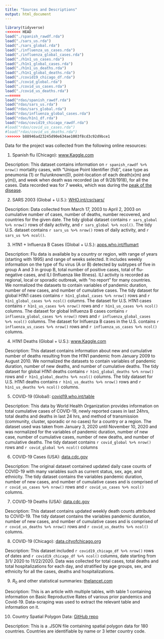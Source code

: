 ```yaml
---
title: "Sources and Descriptions"
output: html_document
---
```


```r
library(tidyverse)
<<<<<<< HEAD
load("./spanish_rawdf.rda")
load("./sars_us.rda")
load("./sars_global.rda")
load("./influenza_us_cases.rda")
load("./influenza_global_cases.rda")
load("./h1n1_us_cases.rda")
load("./h1n1_global_cases.rda")
load("./h1n1_us_deaths.rda")
load("./h1n1_global_deaths.rda")
load("./covid19_chicago_df.rda")
load("./covid_global.rda")
load("./covid_us_cases.rda")
load("./covid_us_deaths.rda")
=======
load("rdas/spanish_rawdf.rda")
load("rdas/sars_us.rda")
load("rdas/sars_global.rda")
load("rdas/influenza_global_cases.rda")
load("rdas/h1n1_df.rda")
load("rdas/covid19_chicago_rawdf.rda")
#load("rdas/covid_us_cases.rda")
#load("rdas/covid_us_deaths.rda")
>>>>>>> b88946ad23245d90e634ae1003f8cd3c92d9bce1
```

Data for the project was collected from the following online resources:

1. Spanish flu (Chicago):  [www.Kaggle.com](https://www.kaggle.com/thepodclub/spanish-flu-dataset)

Description: This dataset contains information on `r spanish_rawdf %>% nrow()` mortality cases, with "Unique Point Identifier (fid)", case type as pneumonia (1) or flu/unknown(0), point-location of each death(x(m) and y(m)), and week when death was recorded (as of 9/28/1918), for all the cases. Data recorded was for 7 weeks, which was during the [peak of the disease](cdc.gov/flu/pandemic-resources/1918-commemoration/three-waves.htm). 


2. SARS 2003 (Global + U.S.): [WHO.int/csr/sars/](https://www.who.int/health-topics/severe-acute-respiratory-syndrome#tab=tab_1)

Description: Data collected from March 17, 2003 to April 2, 2003 on cumulative number of cases, number of deaths, number recovered, and countries for the given date. The tidy global dataset contains `r sars_global %>% nrow()` rows of daily activity, and `r sars_global %>% ncol()`. The tidy U.S. dataset contains `r sars_us %>% nrow()` rows of daily activity, and `r sars_us %>% ncol()`.


3. H1N1 + Influenza B Cases (Global + U.S.): [apps.who.int/flumart](https://apps.who.int/flumart/Default?ReportNo=12)

Description: Flu data is available by a country or region, with range of years (starting with 1995) and range of weeks selected. It includes weekly information on the type of flu virus (A or B) detected by subtypes of five in group A and 3 in group B, total number of positive cases, total of flu-negative cases, and ILI (Influenza like Illness). ILI activity is recorded as regional, local or sporadic outbreak,  with “no report” for many countries. We normalized the datasets to contain variables of pandemic duration, number of new cases, and number of cumulative cases. The tidy dataset for global H1N1 cases contains `r h1n1_global_cases %>% nrow()` rows and `r h1n1_global_cases %>% ncol()` columns. The dataset for U.S. H1N1 cases contains `r h1n1_us_cases %>% nrow()` rows and `r h1n1_us_cases %>% ncol()` columns. The dataset for global Inlfuenza B cases contains `r influenza_global_cases %>% nrow()` rows and `r influenza_global_cases %>% ncol()` columns. The dataset for Inlfuenza B cases in the U.S. contains `r influenza_us_cases %>% nrow()` rows and `r influenza_us_cases %>% ncol()` columns.


4. H1N1 Deaths (Global + U.S.): [www.Kaggle.com](https://www.kaggle.com/imdevskp/h1n1-swine-flu-2009-pandemic-dataset)

Description: This dataset contains information about new and cumulative number of deaths resulting from the H1N1 pandemic from January 2009 to August 2010. We normalized the datasets to contain variables of pandemic duration, number of new deaths, and number of cumulative deaths. The tidy dataset for global H1N1 deaths contains `r h1n1_global_deaths %>% nrow()` rows and `r h1n1_global_deaths %>% ncol()` columns. The tidy dataset for U.S. H1N1 deaths contains `r h1n1_us_deaths %>% nrow()` rows and `r h1n1_us_deaths %>% ncol()` columns.


5. COVID-19 (Global): [covid19.who.int/table](https://covid19.who.int/table)

Description: This data by World Health Organization provides information on total cumulative cases of COVID-19, newly reported cases in last 24hrs, total deaths and deaths in last 24 hrs, and method of transmission (community, cluster, sporadic or no cases) for a country or a region. The dataset used was taken from January 3, 2020 until November 10, 2020 and was normalized for the variables of pandemic duration, number of new case, number of cumulative cases, number of new deaths, and number of cumulative deaths. The tidy dataset contains `r covid_global %>% nrow()` rows and `r covid_global %>% ncol()` columns


6. COVID-19 Cases (USA): [data.cdc.gov](https://data.cdc.gov/Case-Surveillance/COVID-19-Case-Surveillance-Public-Use-Data/vbim-akqf)

Description: The original dataset contained updated daily case counts of COVID-19 with many variables such as current status, sex, age, and ethnicity. The tidy dataset contains the variables pandemic duration, number of new cases, and number of cumulative cases and is comprised of `r covid_us_cases %>% nrow()` rows and `r covid_us_cases %>% ncol()` columns.


7. COVID-19 Deaths (USA): [data.cdc.gov](https://data.cdc.gov/NCHS/Provisional-COVID-19-Death-Counts-by-Week-Ending-D/r8kw-7aab)

Description: This dataset contains updated weekly death counts attributed to COVID-19. The tidy dataset contains the variables pandemic duration, number of new cases, and number of cumulative cases and is comprised of `r covid_us_deaths %>% nrow()` rows and `r covid_us_deaths %>% ncol()` columns.


8. COVID-19 (Chicago): [data.cityofchicago.org](https://data.cityofchicago.org/Health-Human-Services/COVID-19-Daily-Cases-Deaths-and-Hospitalizations/naz8-j4nc/data)

Description: This dataset included `r covid19_chicago_df %>% nrow()` rows of dates and `r covid19_chicago_df %>% ncol()` columns, date starting from 3/1/ 2020 to 11/22/2020. Data was collected for total cases, total deaths and total hospitalizations for each day, and stratified by age groups, sex, and ethnicity  for all the cases, deaths and hospitalizations.


9. $R_0$ and other statistical summaries: [thelancet.com](https://www.thelancet.com/journals/laninf/article/PIIS1473-3099(20)30484-9/fulltext)

Description: This is an article with multiple tables, with table 1 containing information on Basic Reproductive Rates of various prior pandemics and Covid-19. Data-scraping was used to extract the relevant table and information on it.

10. Country Spatial Polygon Data: [GitHub repo](https://github.com/johan/world.geo.json)

Description: This is a .JSON file containing spatial polygon data for 180 countries. Countries are identifiable by name or 3 letter country code.
